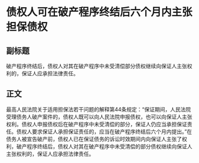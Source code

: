 # 债权人可在破产程序终结后六个月内主张担保债权
## 副标题
破产程序终结后，债权人对其在破产程序中未受清偿部分债权继续向保证人主张权利的，保证人应承担法律责任。
## 正文
最高人民法院关于适用担保法若干问题的解释第44条规定：“保证期间，人民法院受理债务人破产案件的，债权人既可以向人民法院申报债权，也可以向保证人主张权利。债权人申报债权后在破产程序中未受清偿的部分，保证人仍应当承担保证责任。债权人要求保证人承担保证责任的，应当在破产程序终结后六个月内提出。”在债务人被宣告破产前，债权人已在保证债务的诉讼时效期间内向保证人主张了权利，破产程序终结后，债权人对其在破产程序中未受清偿的部分债权继续向保证人主张权利的，保证人应承担法律责任。
